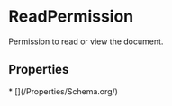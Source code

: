 # ReadPermission

Permission to read or view the document.

## Properties

<Grid>
* [](/Properties/Schema.org/)

</Grid>

